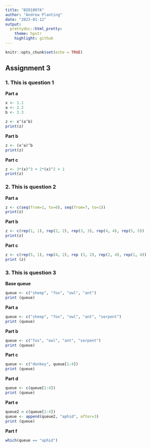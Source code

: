 ```yaml
---
title: "BIO1007A"
author: "Andrew Planting"
date: "2023-01-12"
output:
  prettydoc::html_pretty:
    theme: hpstr
    highlight: github
---
```


```r
knitr::opts_chunk$set(echo = TRUE)
```
## Assignment 3

### 1. This is question 1

**Part a**
```r
x <- 1.1
a <- 2.2
b <- 3.3

z <- x^(a^b)
print(z)
```

**Part b**
```r
z <- (x^a)^b
print(z)
```

**Part c**
```r
z <- 3*(x)^3 + 2*(x)^2 + 1
print(z)
```

### 2. This is question 2
**Part a**
``` r
z <- c(seq(from=1, to=8), seq(from=7, to=1))
print(z)
```

**Part b**
``` r
z <- c(rep(1, 1), rep(2, 2), rep(3, 3), rep(4, 4), rep(5, 5))
print(z)
```

**Part c**
``` r
z <- c(rep(5, 1), rep(4, 2), rep (3, 2), rep(2, 4), rep(1, 4))
print (z)
```

### 3. This is question 3

**Base queue**
``` r
queue <- c("sheep", "fox", "owl", "ant")
print (queue)
```

**Part a**
``` r
queue <- c("sheep", "fox", "owl", "ant", "serpent")
print (queue)
```


**Part b**
``` r
queue <- c("fox", "owl", "ant", "serpent")
print (queue)
```

**Part c**
``` r
queue <- c("donkey", queue[1:4])
print (queue)
```

**Part d**
``` r
queue <- c(queue[1:4])
print (queue)
```

**Part e**
``` r
queue2 = c(queue[1:4])
queue <- append(queue2, "aphid", after=3)
print (queue)
```

**Part f**
``` r
which(queue == "aphid")
```